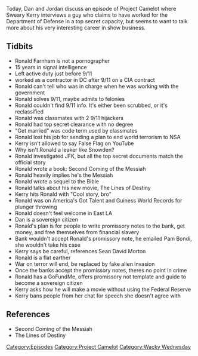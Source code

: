 {{Episode
    | title           = A New Messiah and The Plunger Toss
    | caption         = [https://knowledgefight.libsyn.com/knowledge-fight-a-new-messiah-and-the-plunger-toss Listen to this episode on Libsyn]
    | episodeNumber   = 201
    | length          = 01:30:02
    | airDate         = September 5, 2018
    | episodeType     = [[:Category:Project Camelot|Project Camelot]], [[:Category:Wacky Wednesday|Wacky Wednesday]]
    | appearance      = [[Kerry Cassidy]], [[Ronald Farnham]], [[Pam Bondi]], [[Sean David Morton]]
    | oocDrop         = I'm OK with going to jail
    | previousEpisode = [[200: Feb. 25-March 1, 2009]]
    | nextEpisode     = [[202: September 4-6, 2018]]
}}

{{Stub}}

Today, Dan and Jordan discuss an episode of Project Camelot where Sweary Kerry interviews a guy who claims to have worked for the Department of Defense in a top secret capacity, but seems to want to talk more about his very interesting career in show business.

==Tidbits==

*Ronald Farnham is not a pornographer
*15 years in signal intelligence
*Left active duty just before 9/11
*worked as a contractor in DC after 9/11 on a CIA contract
*Ronald can't tell who was in charge when he was working with the government
*Ronald solves 9/11, maybe admits to felonies
*Ronald couldn't find 9/11 info. It's either been scrubbed, or it's reclassified
*Ronald was classmates with 2 9/11 hijackers
*Ronald had top secret clearance with no degree
*"Get married" was code term used by classmates
*Ronald lost his job for sending a plan to end world terrorism to NSA
*Kerry isn't allowed to say False Flag on YouTube
*Why isn't Ronald a leaker like Snowden?
*Ronald investigated JFK, but all the top secret documents match the official story
*Ronald wrote a book: Second Coming of the Messiah
*Ronald heavily implies he's the Messiah
*Ronald wrote a sequel to the Bible
*Ronald talks about his new movie, The Lines of Destiny
*Kerry hits Ronald with "Cool story, bro"
*Ronald was on America's Got Talent and Guiness World Records for plunger throwing
*Ronald doesn't feel welcome in East LA
*Dan is a sovereign citizen
*Ronald's plan is for people to write promissory notes to the bank, get money, and free themselves from financial slavery
*Bank wouldn't accept Ronald's promissory note, he emailed Pam Bondi, she wouldn't take his case
*Kerry says be careful, references Sean David Morton
*Ronald is a flat earther
*War on terror will end, be replaced by fake alien invasion
*Once the banks accept the promissory notes, theres no point in crime
*Ronald has a GoFundMe, offers promissory not template and guide to become a sovereign citizen
*Kerry asks how he will make a movie without using the Federal Reserve
*Kerry bans people from her chat for speech she doesn't agree with

==References==

*Second Coming of the Messiah
*The Lines of Destiny

[[Category:Episodes]]
[[Category:Project Camelot]]
[[Category:Wacky Wednesday]]